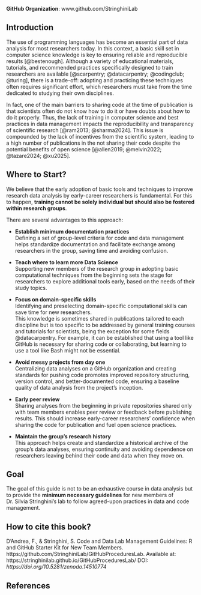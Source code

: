 **GitHub Organization**: www.github.com/StringhiniLab

## Introduction {.unnumbered}

The use of programming languages has become an essential part of data analysis for most researchers today. In this context, a basic skill set in computer science knowledge is key to ensuring reliable and reproducible results [@bestenough]. Although a variety of educational materials, tutorials, and recommended practices specifically designed to train researchers are available [@scarpentry; @datacarpentry; @codingclub; @turing], there is a trade-off: adopting and practicing these techniques often requires significant effort, which researchers must take from the time dedicated to studying their own disciplines.

In fact, one of the main barriers to sharing code at the time of publication is that scientists often do not know how to do it or have doubts about how to do it properly. Thus, the lack of training in computer science and best practices in data management impacts the reproducibility and transparency of scientific research [@ram2013; @sharma2024]. This issue is compounded by the lack of incentives from the scientific system, leading to a high number of publications in the not sharing their code despite the potential benefits of open science [@allen2019; @melvin2022; @tazare2024; @xu2025].

## Where to Start? {.unnumbered}

We believe that the early adoption of basic tools and techniques to improve research data analysis by early-career researchers is fundamental. For this to happen, **training cannot be solely individual but should also be fostered within research groups**. 

There are several advantages to this approach:
  
- **Establish minimum documentation practices**  
  Defining a set of group-level criteria for code and data management helps standardize documentation and facilitate exchange among researchers in the group, saving time and avoiding confusion.
    
- **Teach where to learn more Data Science**  
  Supporting new members of the research group in adopting basic computational techniques from the beginning sets the stage for researchers to explore additional tools early, based on the needs of their study topics.
    
- **Focus on domain-specific skills**  
  Identifying and preselecting domain-specific computational skills can save time for new researchers.  
  This knowledge is sometimes shared in publications tailored to each discipline but is too specific to be addressed by general training courses and tutorials for scientists, being the exception for some fields @datacarpentry.
  For example, it can be established that using a tool like GitHub is necessary for sharing code or collaborating, but learning to use a tool like Bash might not be essential.
  
- **Avoid messy projects from day one**  
  Centralizing data analyses on a GitHub organization and creating standards for pushing code promotes improved repository structuring, version control, and better-documented code, ensuring a baseline quality of data analysis from the project's inception.
  
- **Early peer review**  
  Sharing analyses from the beginning in private repositories shared only with team members enables peer review or feedback before publishing results. This should increase early-career researchers' confidence when sharing the code for publication and fuel open science practices.

- **Maintain the group's research history**  
  This approach helps create and standardize a historical archive of the group’s data analyses, ensuring continuity and avoiding dependence on researchers leaving behind their code and data when they move on.

## Goal {.unnumbered}

The goal of this guide is not to be an exhaustive course in data analysis but to provide the **minimum necessary guidelines** for new members of Dr. Silvia Stringhini's lab to follow agreed-upon practices in data and code management.

::: {.callout-note appearance="simple"}

## How to cite this book?
D'Andrea, F., & Stringhini, S. Code and Data Lab Management Guidelines: R and GitHub Starter Kit for New Team Members. https://github.com/StringhiniLab/GitHubProceduresLab.
Available at: https://stringhinilab.github.io/GitHubProceduresLab/ DOI: *https://doi.org/10.5281/zenodo.14510774*

:::


## References  

